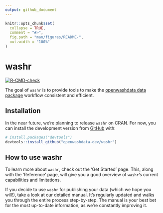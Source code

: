 ```yaml
---
output: github_document
---
```


<!-- README.md is generated from README.Rmd. Please edit that file -->

```r
knitr::opts_chunk$set(
  collapse = TRUE,
  comment = "#>",
  fig.path = "man/figures/README-",
  out.width = "100%"
)
```

# washr

<!-- badges: start -->
[![R-CMD-check](https://github.com/openwashdata-dev/washr/actions/workflows/R-CMD-check.yaml/badge.svg)](https://github.com/openwashdata-dev/washr/actions/workflows/R-CMD-check.yaml)
<!-- badges: end -->

The goal of `washr` is to provide tools to make the [openwashdata data package](https://openwashdata.org/pages/gallery/data/) workflow consistent and efficient.

## Installation

In the near future, we're planning to release `washr` on CRAN. For now, you can install the development version from [GitHub](https://github.com/) with:

``` r
# install.packages("devtools")
devtools::install_github("openwashdata-dev/washr")
```

## How to use washr

To learn more about `washr`, check out the 'Get Started' page. This, along with the 'Reference' page, will give you a good overview of `washr`'s current capabilities and limitations.

If you decide to use `washr` for publishing your data (which we hope you will!), take a look at our detailed manual. It's regularly updated and walks you through the entire process step-by-step. The manual is your best bet for the most up-to-date information, as we're constantly improving it.

